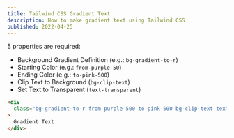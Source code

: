 ```yaml
---
title: Tailwind CSS Gradient Text
description: How to make gradient text using Tailwind CSS
published: 2022-04-25
---
```


5 properties are required:

- Background Gradient Definition (e.g.: `bg-gradient-to-r`)
- Starting Color (e.g.: `from-purple-50`)
- Ending Color (e.g.: `to-pink-500`)
- Clip Text to Background (`bg-clip-text`)
- Set Text to Transparent (`text-transparent`)

```html
<div
  class="bg-gradient-to-r from-purple-500 to-pink-500 bg-clip-text text-transparent"
>
  Gradient Text
</div>
```
